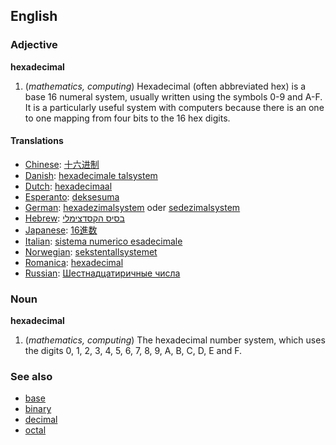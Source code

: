 ==English==
===Adjective===
'''hexadecimal'''

#(''mathematics, computing'') Hexadecimal (often abbreviated hex) is a base 16 numeral system, usually written using the symbols 0-9 and A-F. It is a particularly useful system with computers because there is an one to one mapping from four bits to the 16 hex digits.

====Translations====
* [[Chinese]]: [[十六进制]]
* [[Danish]]: [[hexadecimale talsystem]]
* [[Dutch]]: [[hexadecimaal]]
* [[Esperanto]]: [[deksesuma]]
* [[German]]: [[hexadezimalsystem]] oder [[sedezimalsystem]]
* [[Hebrew]]: [[בסיס הקסדצימלי]]
* [[Japanese]]: [[16進数]]
* [[Italian]]: [[sistema numerico esadecimale]]
* [[Norwegian]]: [[sekstentallsystemet]]
* [[Romanica]]: [[hexadecimal]]
* [[Russian]]: [[Шестнадцатиричные числа]]

===Noun===
'''hexadecimal'''

#(''mathematics, computing'') The hexadecimal number system, which uses the digits 0, 1, 2, 3, 4, 5, 6, 7, 8, 9, A, B, C, D, E and F.

===See also===
*[[base]]
*[[binary]]
*[[decimal]]
*[[octal]]